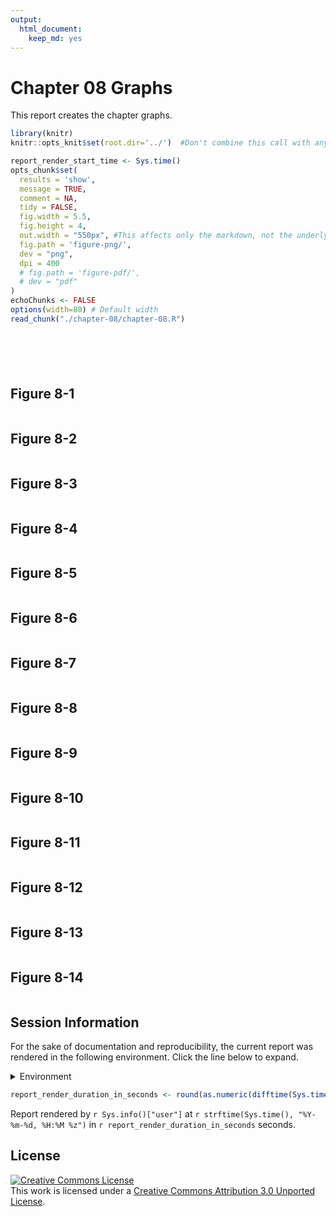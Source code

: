 ```yaml
---
output:
  html_document:
    keep_md: yes
---
```

Chapter 08 Graphs
=================================================
This report creates the chapter graphs.

<!--  Set the working directory to the repository's base directory; this assumes the report is nested inside of only one directory.-->
```r
library(knitr)
knitr::opts_knit$set(root.dir='../')  #Don't combine this call with any other chunk -especially one that uses file paths.
```

<!-- Set the report-wide options, and point to the external code file. -->
```r
report_render_start_time <- Sys.time()
opts_chunk$set(
  results = 'show', 
  message = TRUE,
  comment = NA, 
  tidy = FALSE,
  fig.width = 5.5, 
  fig.height = 4, 
  out.width = "550px", #This affects only the markdown, not the underlying png file.  The height will be scaled appropriately.
  fig.path = 'figure-png/',     
  dev = "png",
  dpi = 400
  # fig.path = 'figure-pdf/',     
  # dev = "pdf"
)
echoChunks <- FALSE
options(width=80) # Default width
read_chunk("./chapter-08/chapter-08.R") 
```
<!-- Load the packages.  Suppress the output when loading packages. --> 
```r
```

<!-- Load any Global functions and variables declared in the R file.  Suppress the output. --> 
```r
```

<!-- Declare any global functions specific to a Rmd output.  Suppress the output. --> 
```r
```

<!-- Load the datasets. -->
```r
```

<!-- Tweak the datasets. -->
```r
```

## Figure 8-1
```r
```

## Figure 8-2
```r
```

## Figure 8-3
```r
```

## Figure 8-4
```r
```

## Figure 8-5
```r
```

## Figure 8-6
```r
```

## Figure 8-7
```r
```

## Figure 8-8
```r
```

## Figure 8-9
```r
```

## Figure 8-10
```r
```

## Figure 8-11
```r
```

## Figure 8-12
```r
```

## Figure 8-13
```r
```

## Figure 8-14
```r
```

## Session Information
For the sake of documentation and reproducibility, the current report was rendered in the following environment.  Click the line below to expand.

<details>
  <summary>Environment <span class="glyphicon glyphicon-plus-sign"></span></summary>
```r
if( requireNamespace("devtools", quietly = TRUE) ) {
  devtools::session_info()
} else {
  sessionInfo()
} 
```
</details>

```r
report_render_duration_in_seconds <- round(as.numeric(difftime(Sys.time(), report_render_start_time, units="secs")))
```

Report rendered by `r Sys.info()["user"]` at `r strftime(Sys.time(), "%Y-%m-%d, %H:%M %z")` in `r report_render_duration_in_seconds` seconds.


## License

<a rel="license" href="http://creativecommons.org/licenses/by/3.0/"><img alt="Creative Commons License" style="border-width:0" src="http://i.creativecommons.org/l/by/3.0/88x31.png" /></a><br />This work is licensed under a <a rel="license" href="http://creativecommons.org/licenses/by/3.0/">Creative Commons Attribution 3.0 Unported License</a>.
